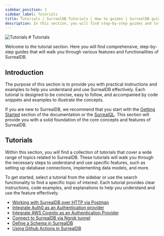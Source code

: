 ```yaml
---
sidebar_position: 1
sidebar_label: Tutorials
title: Tutorials | SurrealDB Tutorials | How to guides | SurrealDB guides | Database tutorials
description: In this section, you will find step-by-step guides and tutorials on how to perform various tasks and achieve specific goals using SurrealDB.
---
```




<div class="flag-title">
	<Image
		alt="Tutorials"
		width={42}
		height={42}
		src={{
			light: LightLogo,
			dark: DarkLogo,
		}}
	/>
	# Tutorials
</div>

Welcome to the tutorial section. Here you will find comprehensive, step-by-step guides that will walk you through various features and functionalities of SurrealDB.

## Introduction

The purpose of this section is to provide you with practical instructions and examples to help you understand and use SurrealDB effectively. Each tutorial is designed to be concise, easy to follow, and accompanied by code snippets and examples to illustrate the concepts.

If you are new to SurrealDB, we recommend that you start with the [Getting Started](/docs/surrealdb/introduction/start) section of the documentation or the [SurrealQL](/docs/surrealql). This section will provide you with a solid foundation of the core concepts and features of SurrealDB.

## Tutorials

Within this section, you will find a collection of tutorials that cover a wide range of topics related to SurrealDB. These tutorials will walk you through the necessary steps to understand and use specific features, such as setting up database connections, implementing data models, and more.

To get started, select a tutorial from the sidebar or use the search functionality to find a specific topic of interest. Each tutorial provides clear instructions, code examples, and explanations to help you understand and use the feature effectively.

- [Working with SurrealDB over HTTP via Postman](/docs/tutorials/working-with-surrealdb-over-http-via-postman)
- [Integrate Auth0 as an Authentication provider](/docs/tutorials/integrate-auth0-as-authentication-provider)
- [Integrate AWS Cognito as an Authentication Provider](/docs/tutorials/integrate-aws-cognito-as-authentication-provider)
- [Connect to SurrealDB via Ngrok tunnel](/docs/tutorials/connect-to-surrealdb-via-ngrok-tunnel)
- [Define a Schema in SurrealDB](/docs/tutorials/define-a-schema)
- [Using Github Actions in SurrealDB](/docs/tutorials/using-github-actions)
